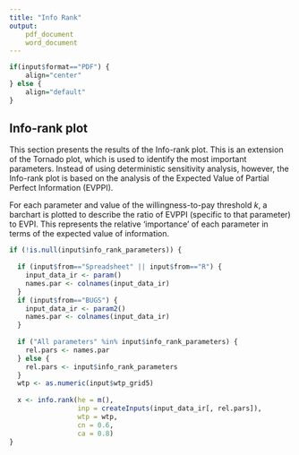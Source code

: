 ```yaml
---
title: "Info Rank"
output: 
	pdf_document
	word_document
---
```

```r
if(input$format=="PDF") {
    align="center"
} else {
    align="default"
}
```

## Info-rank plot
This section presents the results of the Info-rank plot. This is an extension of the Tornado plot, which is used to identify the most important parameters. Instead of using deterministic sensitivity analysis, however, the Info-rank plot is based on the analysis of the Expected Value of Partial Perfect Information (EVPPI). 


For each parameter and value of the willingness-to-pay threshold $k$, a barchart is plotted to describe the ratio of EVPPI (specific to that parameter) to EVPI. This represents the relative 'importance' of each parameter in terms of the expected value of information.

```r
if (!is.null(input$info_rank_parameters)) {
  
  if (input$from=="Spreadsheet" || input$from=="R") {
    input_data_ir <- param()
    names.par <- colnames(input_data_ir)
  } 
  if (input$from=="BUGS") {
    input_data_ir <- param2()
    names.par <- colnames(input_data_ir)
  }
  
  if ("All parameters" %in% input$info_rank_parameters) {
    rel.pars <- names.par
  } else {
    rel.pars <- input$info_rank_parameters
  }
  wtp <- as.numeric(input$wtp_grid5)
  
  x <- info.rank(he = m(),
                 inp = createInputs(input_data_ir[, rel.pars]),
                 wtp = wtp,
                 cn = 0.6,
                 ca = 0.8)
}
```
